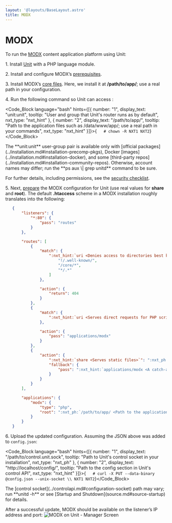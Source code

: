 ```yaml
---
layout: '@layouts/BaseLayout.astro'
title: MODX
---
```

# MODX

To run the [MODX](https://modx.com) content application platform using Unit:

1\. Install [Unit](../installation.md#installation-precomp-pkgs) with a PHP language module.

2\. Install and configure MODX’s [prerequisites](https://docs.modx.com/current/en/getting-started/server-requirements).

3\. Install MODX’s [core files](https://modx.com/download).  Here, we install it at **/path/to/app/**; use a real path in your configuration.

4\. Run the following command so Unit can access :

<Code_Block language="bash" hints={[{ number: "1", display_text: "unit:unit", tooltip: "User and group that Unit's router runs as by default", nxt_type: "nxt_hint" }, { number: "2", display_text: "/path/to/app/", tooltip: "Path to the application files such as /data/www/app/; use a real path in your commands", nxt_type: "nxt_hint" }]}>{`   # chown -R NXT1 NXT2`}</Code_Block>

<Note type="note">
The **unit:unit** user-group pair is available only with [official packages](../installation.md#installation-precomp-pkgs), Docker [images](../installation.md#installation-docker), and some [third-party repos](../installation.md#installation-community-repos). Otherwise, account names may differ; run the **ps aux \| grep unitd** command to be sure.
</Note>

For further details, including permissions, see the [security checklist](security.md#security-apps).

5\. Next, [prepare](../configuration.md#configuration-php) the MODX configuration for Unit (use real values for **share** and **root**).  The default **.htaccess** scheme in a MODX installation roughly translates into the following:

```json
   {
       "listeners": {
           "*:80": {
               "pass": "routes"
           }
       },

       "routes": [
           {
               "match": {
                   ":nxt_hint:`uri <Denies access to directories best kept private>`": [
                       "!/.well-known/",
                       "/core/*",
                       "*/.*"
                   ]
               },

               "action": {
                   "return": 404
               }
           },
           {
               "match": {
                   ":nxt_hint:`uri <Serves direct requests for PHP scripts>`": "*.php"
               },

               "action": {
                   "pass": "applications/modx"
               }
           },
           {
               "action": {
                   ":nxt_hint:`share <Serves static files>`": ":nxt_ph:`/path/to/app <Path to the application directory; use a real path in your configuration>`$uri",
                   "fallback": {
                       "pass": ":nxt_hint:`applications/modx <A catch-all destination for the remaining requests>`"
                   }
               }
           }
       ],

       "applications": {
           "modx": {
               "type": "php",
               "root": ":nxt_ph:`/path/to/app/ <Path to the application directory; use a real path in your configuration>`"
           }
       }
   }
```

6\. Upload the updated configuration.  Assuming the JSON above was added to `config.json`:

<Code_Block language="bash" hints={[{ number: "1", display_text: "/path/to/control.unit.sock", tooltip: "Path to Unit's control socket in your installation", nxt_type: "nxt_ph" }, { number: "2", display_text: "http://localhost/config/", tooltip: "Path to the config section in Unit's control API", nxt_type: "nxt_hint" }]}>{`   # curl -X PUT --data-binary @config.json --unix-socket \\
          NXT1 NXT2`}</Code_Block>

<Note type="note">
The [control socket](../controlapi.md#configuration-socket) path may vary; run **unitd -h** or see [Startup and Shutdown](source.md#source-startup) for details.
</Note>

After a successful update, MODX should be available on the listener’s IP address and port: ![MODX on Unit - Manager Screen](/modx.png)